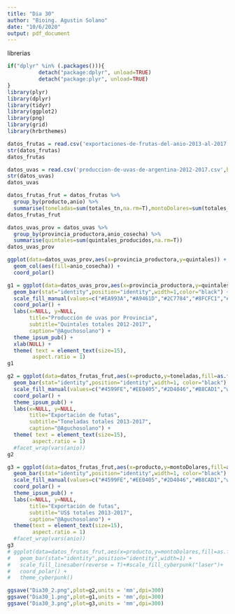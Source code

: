 ```yaml
---
title: "Dia 30"
author: "Bioing. Agustin Solano"
date: "10/6/2020"
output: pdf_document
---
```


librerias
```r
if("dplyr" %in% (.packages())){
          detach("package:dplyr", unload=TRUE) 
          detach("package:plyr", unload=TRUE) 
} 
library(plyr)
library(dplyr)
library(tidyr)
library(ggplot2)
library(png)
library(grid)
library(hrbrthemes)
```


```r
datos_frutas = read.csv('exportaciones-de-frutas-del-anio-2013-al-2017.csv',header=T, sep=',',stringsAsFactors = T)
str(datos_frutas)
datos_frutas
```

```r
datos_uvas = read.csv('produccion-de-uvas-de-argentina-2012-2017.csv',header=T, sep=',',stringsAsFactors = T)
str(datos_uvas)
datos_uvas
```

```r
datos_frutas_frut = datos_frutas %>%
  group_by(producto,anio) %>%
  summarise(toneladas=sum(totales_tn,na.rm=T),montoDolares=sum(totales_usd,na.rm=T))
datos_frutas_frut
```

```r
datos_uvas_prov = datos_uvas %>%
  group_by(provincia_productora,anio_cosecha) %>%
  summarise(quintales=sum(quintales_producidos,na.rm=T))
datos_uvas_prov
```

```r
ggplot(data=datos_uvas_prov,aes(x=provincia_productora,y=quintales)) +
  geom_col(aes(fill=anio_cosecha)) +
  coord_polar()

g1 = ggplot(data=datos_uvas_prov,aes(x=provincia_productora,y=quintales,fill=as.factor(anio_cosecha),order=as.factor(anio_cosecha))) +
  geom_bar(stat="identity",position="identity",width=1,color="black") +
  scale_fill_manual(values=c("#EA993A","#A9461D","#2C7784","#8FCFC1","#E4DDB3","#A45A52"),name="Año") +
  coord_polar() +
  labs(x=NULL, y=NULL,
       title="Producción de uvas por Provincia",
       subtitle="Quintales totales 2012-2017",
       caption="@Aguchosolano") + 
  theme_ipsum_pub() +
  xlab(NULL) +
  theme( text = element_text(size=15),
        aspect.ratio = 1)
g1
```

```r
g2 = ggplot(data=datos_frutas_frut,aes(x=producto,y=toneladas,fill=as.factor(anio),order=as.factor(anio))) +
  geom_bar(stat="identity",position="identity",width=1, color="black") +
  scale_fill_manual(values=c("#4599FE","#EE0405","#2D4046","#B8CAD1","white"),name="Año") +
  coord_polar() +
  theme_ipsum_pub() +
  labs(x=NULL, y=NULL,
       title="Exportación de futas",
       subtitle="Toneladas totales 2013-2017",
       caption="@Aguchosolano") + 
  theme( text = element_text(size=15),
        aspect.ratio = 1)
  #facet_wrap(vars(anio))
g2

g3 = ggplot(data=datos_frutas_frut,aes(x=producto,y=montoDolares,fill=as.factor(anio),order=as.factor(anio))) +
  geom_bar(stat="identity",position="identity",width=1, color="black") +
  scale_fill_manual(values=c("#4599FE","#EE0405","#2D4046","#B8CAD1","white"),name="Año") +
  coord_polar() +
  theme_ipsum_pub() +
  labs(x=NULL, y=NULL,
       title="Exportación de futas",
       subtitle="US$ totales 2013-2017",
       caption="@Aguchosolano") + 
  theme(text = element_text(size=15),
        aspect.ratio = 1)
  #facet_wrap(vars(anio))
g3
# ggplot(data=datos_frutas_frut,aes(x=producto,y=montoDolares,fill=as.factor(anio),order=as.factor(anio))) +
#   geom_bar(stat="identity",position="identity",width=1) +
#   scale_fill_linesaber(reverse = T)+#scale_fill_cyberpunk("laser")+
#   coord_polar() +
#   theme_cyberpunk()
```


```r
ggsave("Dia30_2.png",plot=g2,units = 'mm',dpi=300)
ggsave("Dia30_1.png",plot=g1,units = 'mm',dpi=300)
ggsave("Dia30_3.png",plot=g3,units = 'mm',dpi=300)
```














